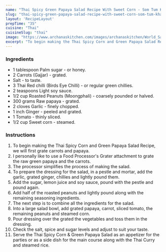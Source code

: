 ---
name: "Thai Spicy Green Papaya Salad Recipe With Sweet Corn - Som Tum Khao Pod"
slug: "thai-spicy-green-papaya-salad-recipe-with-sweet-corn-som-tum-khao-pod"
layout: 'RecipeLayout'
prepTime: "35"
cuisine: "Thai"
cuisineSlug: "thai"
image: "https://www.archanaskitchen.com/images/archanaskitchen/World_Salads/Thai_Spicy_Corn_and_Green_Papaya_Salad_Recipe_-1.jpg"
excerpt: "To begin making the Thai Spicy Corn and Green Papaya Salad Recipe, we will first grate carrots and papaya"
---

### Ingredients

- 1 tablespoon Palm sugar - or honey.
- 2 Carrots (Gajjar) - grated.
- Salt - to taste.
- 3 Thai Red chilli (Birds Eye Chilli) - or regular green chillies.
- 2 teaspoons Light soy sauce.
- 1/2 cup Roasted Peanuts (Moongphali) - coarsely pounded or halved.
- 300 grams Raw papaya - grated.
- 2 cloves Garlic - finely chopped.
- 1 inch Ginger - peeled and grated.
- 1 Tomato - thinly sliced.
- 1/2 cup Sweet corn - steamed.

### Instructions

1. To begin making the Thai Spicy Corn and Green Papaya Salad Recipe, we will first grate carrots and papaya.
1. I personally like to use a Food Processor's Grater attachment to grate the raw green papaya and the carrots.
1. The processor simplifies the process of making the salad.
1. To prepare the dressing for the salad, in a pestle and mortar, add the garlic, grated ginger, chillies and lightly pound them.
1. Add the sugar, lemon juice and soy sauce, pound with the pestle and pound again.
1. Add half of the roasted peanuts and lightly pound along with the remaining seasoning ingredients.
1. The next step is to combine all the ingredients for the salad.
1. Into a large salad bowl, add grated papaya, carrot, sliced tomato, the remaining peanuts and steamed corn.
1. Pour dressing over the grated the vegetables and toss them in the dressing.
1. Check the salt, spice and sugar levels and adjust to suit your taste.
1. Serve the Thai Spicy Corn & Green Papaya Salad as an appetizer for the parties or as a side dish for the main course along with the Thai Curry and steamed rice.
